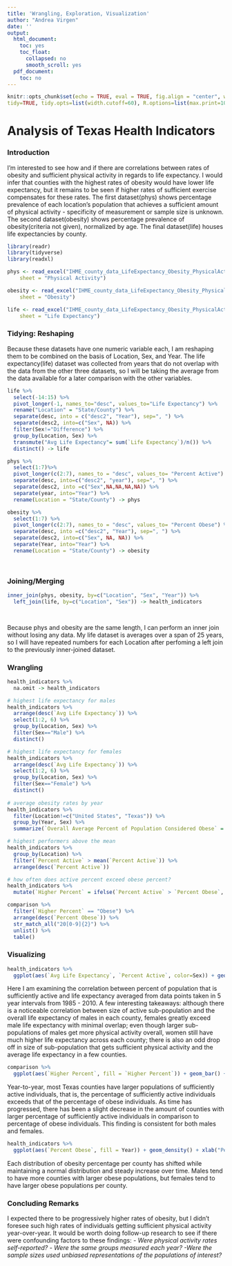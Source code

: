 ```yaml
---
title: 'Wrangling, Exploration, Visualization'
author: "Andrea Virgen"
date: ''
output:
  html_document:
    toc: yes
    toc_float:
      collapsed: no
      smooth_scroll: yes
  pdf_document:
    toc: no
---
```


```r
knitr::opts_chunk$set(echo = TRUE, eval = TRUE, fig.align = "center", warning = F, message = F,
tidy=TRUE, tidy.opts=list(width.cutoff=60), R.options=list(max.print=100))

```

# Analysis of Texas Health Indicators


### Introduction 

I'm interested to see how and if there are correlations between rates of obesity and sufficient physical activity in regards to life expectancy. I would infer that counties with the highest rates of obesity would have lower life expectancy, but it remains to be seen if higher rates of sufficient exercise compensates for these rates. The first dataset(phys) shows percentage prevalence of each location's population that achieves a sufficient amount of physical activity - specificity of measurement or sample size is unknown. The second dataset(obesity) shows percentage prevalence of obesity(criteria not given), normalized by age. The final dataset(life) houses life expectancies by county.

```R
library(readr)
library(tidyverse)
library(readxl)

phys <- read_excel("IHME_county_data_LifeExpectancy_Obesity_PhysicalActivity_TEXAS.xls", 
    sheet = "Physical Activity")

obesity <- read_excel("IHME_county_data_LifeExpectancy_Obesity_PhysicalActivity_TEXAS.xls", 
    sheet = "Obesity")

life <- read_excel("IHME_county_data_LifeExpectancy_Obesity_PhysicalActivity_TEXAS.xls", 
    sheet = "Life Expectancy")

```

### Tidying: Reshaping

Because these datasets have one numeric variable each, I am reshaping them to be combined on the basis of Location, Sex, and Year. The life expectancy(life) dataset was collected from years that do not overlap with the data from the other three datasets, so I will be taking the average from the data available for a later comparison with the other variables.

```R

life %>%
  select(-14:15) %>%
  pivot_longer(-1, names_to="desc", values_to="Life Expectancy") %>%
  rename("Location" = "State/County") %>%
  separate(desc, into = c("desc2", "Year"), sep=", ") %>%
  separate(desc2, into=c("Sex", NA)) %>%
  filter(Sex!="Difference") %>%
  group_by(Location, Sex) %>%
  transmute("Avg Life Expectancy"= sum(`Life Expectancy`)/n()) %>%
  distinct() -> life

phys %>%
  select(1:7)%>%
  pivot_longer(c(2:7), names_to = "desc", values_to= "Percent Active") %>%
  separate(desc, into=c("desc2", "year"), sep=", ") %>%
  separate(desc2, into =c("Sex",NA,NA,NA,NA)) %>%
  separate(year, into="Year") %>%
  rename(Location = "State/County") -> phys

obesity %>%
  select(1:7) %>%
  pivot_longer(c(2:7), names_to = "desc", values_to= "Percent Obese") %>%
  separate(desc, into =c("desc2", "Year"), sep=", ") %>%
  separate(desc2, into=c("Sex", NA, NA)) %>%
  separate(Year, into="Year") %>%
  rename(Location = "State/County") -> obesity

  
```

    
### Joining/Merging

```R
inner_join(phys, obesity, by=c("Location", "Sex", "Year")) %>%
  left_join(life, by=c("Location", "Sex")) -> health_indicators

  

```

Because phys and obesity are the same length, I can perform an inner join without losing any data. My life dataset is averages over a span of 25 years, so I will have repeated numbers for each Location after perfoming a left join to the previously inner-joined dataset.

###  Wrangling

```R

health_indicators %>%
  na.omit -> health_indicators

# highest life expectancy for males
health_indicators %>%
  arrange(desc(`Avg Life Expectancy`)) %>%
  select(1:2, 6) %>%
  group_by(Location, Sex) %>%
  filter(Sex=="Male") %>%
  distinct()

# highest life expectancy for females
health_indicators %>%
  arrange(desc(`Avg Life Expectancy`)) %>%
  select(1:2, 6) %>%
  group_by(Location, Sex) %>%
  filter(Sex=="Female") %>%
  distinct()
  
# average obesity rates by year
health_indicators %>%
  filter(Location!=c("United States", "Texas")) %>%
  group_by(Year, Sex) %>%
  summarize(`Overall Average Percent of Population Considered Obese` = sum(`Percent Obese`)/n(), `Overall Average Percent of Population Considered Sufficiently Active` = sum(`Percent Active`)/n())

# highest performers above the mean
health_indicators %>%
  group_by(Location) %>%
  filter(`Percent Active` > mean(`Percent Active`)) %>%
  arrange(desc(`Percent Active`))

# how often does active percent exceed obese percent?
health_indicators %>%
  mutate(`Higher Percent` = ifelse(`Percent Active` > `Percent Obese`, "Active", "Obese")) -> comparison

comparison %>%
  filter(`Higher Percent` == "Obese") %>%
  arrange(desc(`Percent Obese`)) %>%
  str_match_all("20[0-9]{2}") %>%
  unlist() %>%
  table()


```



### Visualizing

```R
health_indicators %>%
  ggplot(aes(`Avg Life Expectancy`, `Percent Active`, color=Sex)) + geom_point() + scale_color_brewer(palette="Set1") + geom_smooth() + xlab("Average Life Expectancy (1985 - 2010)") + ylab("Percent Active (2001, 2009, 2011)")
```
Here I am examining the correlation between percent of population that is sufficiently active and life expectancy averaged from data points taken in 5 year intervals from 1985 - 2010. A few interesting takeaways: although there is a noticeable correlation between size of active sub-population and the overall life expectancy of males in each county, females greatly exceed male life expectancy with minimal overlap; even though larger sub-populations of males get more physical activity overall, women still have much higher life expectancy across each county; there is also an odd drop off in size of sub-population that gets sufficient physical activity and the average life expectancy in a few counties.


```R
comparison %>%
  ggplot(aes(`Higher Percent`, fill = `Higher Percent`)) + geom_bar() + theme_dark() + ylab("Number of Counties") + xlab("Larger Percent of Population") + facet_grid(~Year) 
```

Year-to-year, most Texas counties have larger populations of sufficiently active individuals, that is, the percentage of sufficiently active individuals exceeds that of the percentage of obese individuals. As time has progressed, there has been a slight decrease in the amount of counties with larger percentage of sufficiently active individuals in comparison to percentage of obese individuals. This finding is consistent for both males and females.

```R
health_indicators %>%
  ggplot(aes(`Percent Obese`, fill = Year)) + geom_density() + xlab("Percent of Population Considered Obese") + facet_grid(~Sex)
```
Each distribution of obesity percentage per county has shifted while maintaining a normal distribution and steady increase over time. Males tend to have more counties with larger obese populations, but females tend to have larger obese populations per county.


### Concluding Remarks

I expected there to be progressively higher rates of obesity, but I didn't foresee such high rates of individuals getting sufficient physical activity year-over-year. It would be worth doing follow-up research to see if there were confounding factors to these findings: _- Were physical activity rates self-reported?_
                           _- Were the same groups measured each year?_
                           _-Were the sample sizes used unbiased representations of the populations of interest?_





